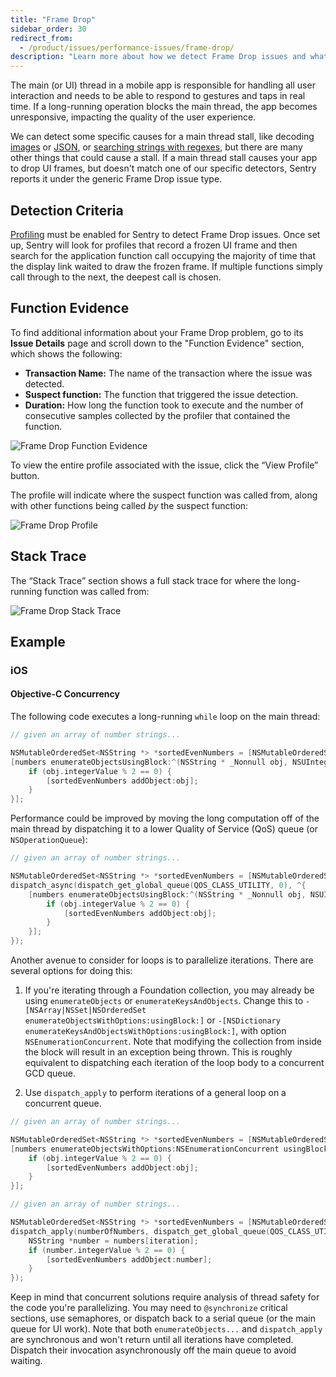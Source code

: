```yaml
---
title: "Frame Drop"
sidebar_order: 30
redirect_from:
  - /product/issues/performance-issues/frame-drop/
description: "Learn more about how we detect Frame Drop issues and what you can do to help fix them."
---
```


The main (or UI) thread in a mobile app is responsible for handling all user interaction and needs to be able to respond to gestures and taps in real time. If a long-running operation blocks the main thread, the app becomes unresponsive, impacting the quality of the user experience.

We can detect some specific causes for a main thread stall, like decoding [images](https://docs.sentry.io/product/issues/issue-details/performance-issues/image-decoding-main-thread/) or [JSON](https://docs.sentry.io/product/issues/issue-details/performance-issues/json-decoding-main-thread/), or [searching strings with regexes](https://docs.sentry.io/product/issues/issue-details/performance-issues/regex-main-thread/), but there are many other things that could cause a stall. If a main thread stall causes your app to drop UI frames, but doesn't match one of our specific detectors, Sentry reports it under the generic Frame Drop issue type.

## Detection Criteria

[Profiling](/product/profiling/) must be enabled for Sentry to detect Frame Drop issues. Once set up, Sentry will look for profiles that record a frozen UI frame and then search for the application function call occupying the majority of time that the display link waited to draw the frozen frame. If multiple functions simply call through to the next, the deepest call is chosen.

## Function Evidence

To find additional information about your Frame Drop problem, go to its **Issue Details** page and scroll down to the "Function Evidence" section, which shows the following:

- **Transaction Name:** The name of the transaction where the issue was detected.
- **Suspect function:** The function that triggered the issue detection.
- **Duration:** How long the function took to execute and the number of consecutive samples collected by the profiler that contained the function.

![Frame Drop Function Evidence](frame-drop-function-evidence.png)

To view the entire profile associated with the issue, click the “View Profile” button.

The profile will indicate where the suspect function was called from, along with other functions being called _by_ the suspect function:

![Frame Drop Profile](frame-drop-profile.png)

## Stack Trace

The “Stack Trace” section shows a full stack trace for where the long-running function was called from:

![Frame Drop Stack Trace](frame-drop-stack-trace.png)

## Example

### iOS

#### Objective-C Concurrency

The following code executes a long-running `while` loop on the main thread:

```objective-c
// given an array of number strings...

NSMutableOrderedSet<NSString *> *sortedEvenNumbers = [NSMutableOrderedSet<NSString *> orderedSet];
[numbers enumerateObjectsUsingBlock:^(NSString * _Nonnull obj, NSUInteger __unused idx, BOOL * _Nonnull __unused stop) {
    if (obj.integerValue % 2 == 0) {
        [sortedEvenNumbers addObject:obj];
    }
}];
```

Performance could be improved by moving the long computation off of the main thread by dispatching it to a lower Quality of Service (QoS) queue (or `NSOperationQueue`):

```objective-c {tabTitle:Dispatch to Background Queue}
// given an array of number strings...

NSMutableOrderedSet<NSString *> *sortedEvenNumbers = [NSMutableOrderedSet<NSString *> orderedSet];
dispatch_async(dispatch_get_global_queue(QOS_CLASS_UTILITY, 0), ^{
    [numbers enumerateObjectsUsingBlock:^(NSString * _Nonnull obj, NSUInteger __unused idx, BOOL * _Nonnull __unused stop) {
        if (obj.integerValue % 2 == 0) {
            [sortedEvenNumbers addObject:obj];
        }
    }];
});
```

Another avenue to consider for loops is to parallelize iterations. There are several options for doing this:

1. If you're iterating through a Foundation collection, you may already be using `enumerateObjects` or `enumerateKeysAndObjects`. Change this to `-[NSArray|NSSet|NSOrderedSet enumerateObjectsWithOptions:usingBlock:]` or `-[NSDictionary enumerateKeysAndObjectsWithOptions:usingBlock:]`, with option `NSEnumerationConcurrent`. Note that modifying the collection from inside the block will result in an exception being thrown. This is roughly equivalent to dispatching each iteration of the loop body to a concurrent GCD queue.

1. Use `dispatch_apply` to perform iterations of a general loop on a concurrent queue.

```objective-c {tabTitle:Foundation Collection Concurrent Enumeration}
// given an array of number strings...

NSMutableOrderedSet<NSString *> *sortedEvenNumbers = [NSMutableOrderedSet<NSString *> orderedSet];
[numbers enumerateObjectsWithOptions:NSEnumerationConcurrent usingBlock:^(NSString * _Nonnull obj, NSUInteger __unused idx, BOOL * _Nonnull __unused stop) {
    if (obj.integerValue % 2 == 0) {
        [sortedEvenNumbers addObject:obj];
    }
}];
```

```objective-c {tabTitle:dispatch_apply}
// given an array of number strings...

NSMutableOrderedSet<NSString *> *sortedEvenNumbers = [NSMutableOrderedSet<NSString *> orderedSet];
dispatch_apply(numberOfNumbers, dispatch_get_global_queue(QOS_CLASS_UTILITY, 0), ^(size_t iteration) {
    NSString *number = numbers[iteration];
    if (number.integerValue % 2 == 0) {
        [sortedEvenNumbers addObject:number];
    }
});
```

Keep in mind that concurrent solutions require analysis of thread safety for the code you're parallelizing. You may need to `@synchronize` critical sections, use semaphores, or dispatch back to a serial queue (or the main queue for UI work). Note that both `enumerateObjects...` and `dispatch_apply` are synchronous and won't return until all iterations have completed. Dispatch their invocation asynchronously off the main queue to avoid waiting.
